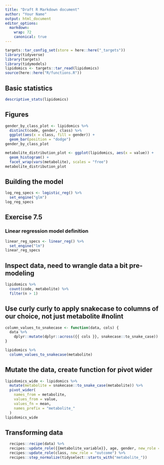 ```yaml
---
title: "Draft R Markdown document"
author: "Your Name"
output: html_document
editor_options:
  markdown:
    wrap: 72
    canonical: true
---
```


```r
targets::tar_config_set(store = here::here("_targets"))
library(tidyverse)
library(targets)
library(tidymodels)
lipidomics <- targets::tar_read(lipidomics)
source(here::here("R/functions.R"))
```

## Basic statistics

```r
descriptive_stats(lipidomics)
```

## Figures

```r
gender_by_class_plot <- lipidomics %>%
  distinct(code, gender, class) %>%
  ggplot(aes(x = class, fill = gender)) +
  geom_bar(position = "dodge")
gender_by_class_plot
```

```r
metabolite_distribution_plot <- ggplot(lipidomics, aes(x = value)) +
  geom_histogram() +
  facet_wrap(vars(metabolite), scales = "free")
metabolite_distribution_plot
```

## Building the model

```r
log_reg_specs <- logistic_reg() %>%
  set_engine("glm")
log_reg_specs
```

## Exercise 7.5

### Linear regression model definition

```r
linear_reg_specs <- linear_reg() %>% 
  set_engine("lm")
linear_reg_specs
```

## Inspect data, need to wrangle data a bit pre-modeling

```r
lipidomics %>% 
  count(code, metabolite) %>% 
  filter(n > 1)
```

## Use curly curly to apply snakecase to columns of our choice, not just metabolite #nolint

```r
column_values_to_snakecase <- function(data, cols) {
  data %>%
    dplyr::mutate(dplyr::across({{ cols }}, snakecase::to_snake_case))
}

lipidomics %>%
  column_values_to_snakecase(metabolite)
```

## Mutate the data, create function for pivot wider

```r
lipidomics_wide <- lipidomics %>%
  mutate(metabolite = snakecase::to_snake_case(metabolite)) %>%
  pivot_wider(
    names_from = metabolite, 
    values_from = value, 
    values_fn = mean,
    names_prefix = "metabolite_"
  )
lipidomics_wide
```

## Transforming data

```r
  recipes::recipe(data) %>% 
  recipes::update_role({{metabolite_variable}}, age, gender, new_role = "predictors") %>% 
  recipes::update_role(class, new_role = "outcome") %>% 
  recipes::step_normalize(tidyselect::starts_with("metabolite_"))
```
